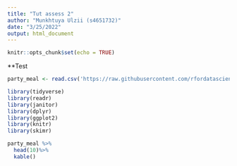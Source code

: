 ```yaml
---
title: "Tut assess 2"
author: "Munkhtuya Ulzii (s4651732)"
date: "3/25/2022"
output: html_document
---
```


```r
knitr::opts_chunk$set(echo = TRUE)
```

**Test

```r
party_meal <- read.csv('https://raw.githubusercontent.com/rfordatascience/tidytuesday/master/data/2018/2018-11-20/thanksgiving_meals.csv')
```

```r
library(tidyverse)
library(readr)
library(janitor)
library(dplyr)
library(ggplot2)
library(knitr)
library(skimr)
```
```r
party_meal %>%
  head(10)%>%
  kable()

```

